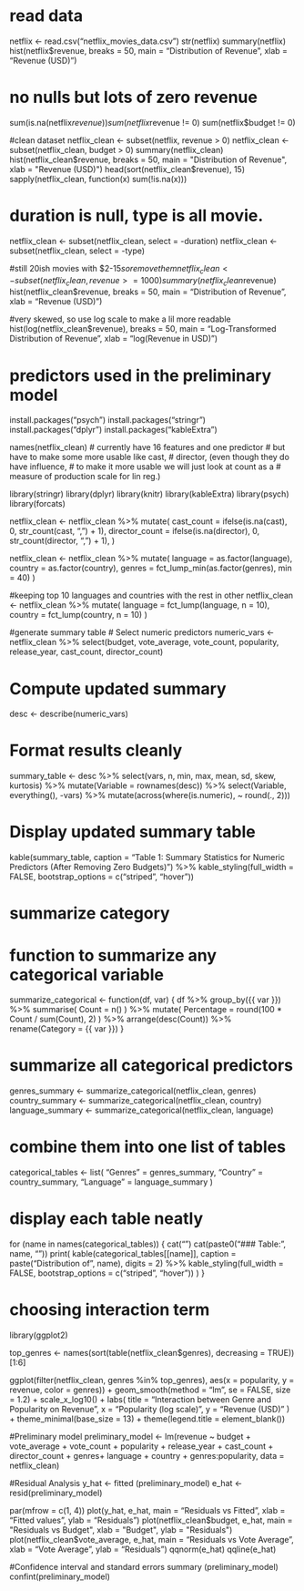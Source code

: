 
# read data
netflix <- read.csv("netflix_movies_data.csv")
str(netflix)
summary(netflix)
hist(netflix$revenue, breaks = 50, main = "Distribution of Revenue", xlab = "Revenue (USD)")

# no nulls but lots of zero revenue
sum(is.na(netflix$revenue))
sum(netflix$revenue != 0)
sum(netflix$budget != 0)

#clean dataset
netflix_clean <- subset(netflix, revenue > 0)
netflix_clean <- subset(netflix_clean, budget > 0)
summary(netflix_clean)
hist(netflix_clean$revenue, breaks = 50, main = "Distribution of Revenue", xlab = "Revenue (USD)")
head(sort(netflix_clean$revenue), 15)
sapply(netflix_clean, function(x) sum(!is.na(x)))

# duration is null, type is all movie.
netflix_clean <- subset(netflix_clean, select = -duration)
netflix_clean <- subset(netflix_clean, select = -type)


#still 20ish movies with $2-$15 so remove them
netflix_clean <- subset(netflix_clean, revenue >= 1000)
summary(netflix_clean$revenue)
hist(netflix_clean$revenue, breaks = 50, main = "Distribution of Revenue", xlab = "Revenue (USD)")

#very skewed, so use log scale to make a lil more readable
hist(log(netflix_clean$revenue),
     breaks = 50,
     main = "Log-Transformed Distribution of Revenue",
     xlab = "log(Revenue in USD)")

# predictors used in the preliminary model
install.packages("psych")
install.packages("stringr")
install.packages("dplyr")
install.packages("kableExtra")

names(netflix_clean)
# currently have 16 features and one predictor
# but have to make some more usable like cast,
# director, (even though they do have influence,
# to make it more usable we will just look at count as a
# measure of production scale for lin reg.)

library(stringr)
library(dplyr)
library(knitr)
library(kableExtra)
library(psych)
library(forcats)

netflix_clean <- netflix_clean %>%
  mutate(
    cast_count = ifelse(is.na(cast), 0, str_count(cast, ",") + 1),
    director_count = ifelse(is.na(director), 0, str_count(director, ",") + 1),
  )

netflix_clean <- netflix_clean %>%
  mutate(
    language = as.factor(language),
    country = as.factor(country),
    genres = fct_lump_min(as.factor(genres), min = 40)
  )

#keeping top 10 languages and countries with the rest in other
netflix_clean <- netflix_clean %>%
  mutate(
    language = fct_lump(language, n = 10),
    country = fct_lump(country, n = 10)
  )


#generate summary table
# Select numeric predictors
numeric_vars <- netflix_clean %>%
  select(budget, vote_average, vote_count, popularity,
         release_year, cast_count, director_count)

# Compute updated summary
desc <- describe(numeric_vars)

# Format results cleanly
summary_table <- desc %>%
  select(vars, n, min, max, mean, sd, skew, kurtosis) %>%
  mutate(Variable = rownames(desc)) %>%
  select(Variable, everything(), -vars) %>%
  mutate(across(where(is.numeric), ~ round(., 2)))

# Display updated summary table
kable(summary_table, caption = "Table 1: Summary Statistics for Numeric Predictors (After Removing Zero Budgets)") %>%
  kable_styling(full_width = FALSE, bootstrap_options = c("striped", "hover"))


# summarize category
# function to summarize any categorical variable
summarize_categorical <- function(df, var) {
  df %>%
    group_by({{ var }}) %>%
    summarise(
      Count = n()
    ) %>%
    mutate(
      Percentage = round(100 * Count / sum(Count), 2)
    ) %>%
    arrange(desc(Count)) %>%
    rename(Category = {{ var }})
}

# summarize all categorical predictors
genres_summary <- summarize_categorical(netflix_clean, genres)
country_summary <- summarize_categorical(netflix_clean, country)
language_summary <- summarize_categorical(netflix_clean, language)

# combine them into one list of tables
categorical_tables <- list(
  "Genres" = genres_summary,
  "Country" = country_summary,
  "Language" = language_summary
)

# display each table neatly
for (name in names(categorical_tables)) {
  cat("\n\n")
  cat(paste0("### Table: ", name, "\n\n"))
  print(
    kable(categorical_tables[[name]],
          caption = paste("Distribution of", name),
          digits = 2) %>%
      kable_styling(full_width = FALSE, bootstrap_options = c("striped", "hover"))
  )
}

# choosing interaction term
library(ggplot2)

top_genres <- names(sort(table(netflix_clean$genres), decreasing = TRUE))[1:6]


ggplot(filter(netflix_clean, genres %in% top_genres),
       aes(x = popularity, y = revenue, color = genres)) +
  geom_smooth(method = "lm", se = FALSE, size = 1.2) +
  scale_x_log10() +
  labs(
    title = "Interaction between Genre and Popularity on Revenue",
    x = "Popularity (log scale)",
    y = "Revenue (USD)"
  ) +
  theme_minimal(base_size = 13) +
  theme(legend.title = element_blank())

#Preliminary model
preliminary_model <- lm(revenue ~ budget + vote_average + vote_count + popularity + release_year + cast_count + director_count + genres+ language + country + genres:popularity, data = netflix_clean)

#Residual Analysis
y_hat <- fitted (preliminary_model)
e_hat <- resid(preliminary_model)

par(mfrow = c(1, 4))
plot(y_hat, e_hat, main = "Residuals vs Fitted", xlab = "Fitted values", ylab = "Residuals")
plot(netflix_clean$budget, e_hat, main = "Residuals vs Budget", xlab = "Budget", ylab = "Residuals")
plot(netflix_clean$vote_average, e_hat, main = "Residuals vs Vote Average", xlab = "Vote Average", ylab = "Residuals")
qqnorm(e_hat)
qqline(e_hat)

#Confidence interval and standard errors
summary (preliminary_model)
confint(preliminary_model)




